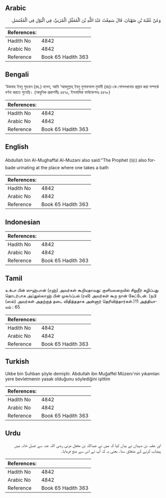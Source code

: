 ## Arabic


<div dir="rtl" lang="ar" style={{fontSize:'larger',backgroundColor:'#f8f9fa',padding:20}}>
وَعَنْ عُقْبَةَ بْنِ صُهْبَانَ، قَالَ سَمِعْتُ عَبْدَ اللَّهِ بْنَ الْمُغَفَّلِ الْمُزَنِيِّ، فِي الْبَوْلِ فِي الْمُغْتَسَلِ‏.‏
</div>
<div style={{backgroundColor:'#f8f9fa',padding:20, marginBottom: 10}}><table> <thead> <tr> <th>References:</th> <th></th> </tr> </thead> <tbody><tr><td>Hadith No</td><td>4842</td></tr><tr><td>Arabic No</td><td>4842</td></tr><tr><td>Reference</td><td>Book 65 Hadith 363</td></tr></tbody></table></div>

## Bengali


<div dir="ltr" lang="bn" style={{fontSize:'larger',backgroundColor:'#f8f9fa',padding:20}}>
‘উকবাহ ইবনু সুহবান (রহ.) বলেন, আমি ‘আবদুল্লাহ্ ইবনু মুগাফফাল মুযানী (রাঃ)-কে গোসলখানায় প্রস্রাব করা সম্পর্কে বর্ণনা করতে শুনেছি। (আধুনিক প্রকাশনীঃ ৪৪৭৫, ইসলামিক ফাউন্ডেশনঃ ৪৪৭৮)
</div>
<div style={{backgroundColor:'#f8f9fa',padding:20, marginBottom: 10}}><table> <thead> <tr> <th>References:</th> <th></th> </tr> </thead> <tbody><tr><td>Hadith No</td><td>4842</td></tr><tr><td>Arabic No</td><td>4842</td></tr><tr><td>Reference</td><td>Book 65 Hadith 363</td></tr></tbody></table></div>

## English


<div dir="ltr" lang="en" style={{fontSize:'larger',backgroundColor:'#f8f9fa',padding:20}}>
Abdullah bin Al-Mughaffal Al-Muzani also said:"The Prophet (ﷺ) also forbade urinating at the place where one takes a bath
</div>
<div style={{backgroundColor:'#f8f9fa',padding:20, marginBottom: 10}}><table> <thead> <tr> <th>References:</th> <th></th> </tr> </thead> <tbody><tr><td>Hadith No</td><td>4842</td></tr><tr><td>Arabic No</td><td>4842</td></tr><tr><td>Reference</td><td>Book 65 Hadith 363</td></tr></tbody></table></div>

## Indonesian


<div dir="ltr" lang="id" style={{fontSize:'larger',backgroundColor:'#f8f9fa',padding:20}}>

</div>
<div style={{backgroundColor:'#f8f9fa',padding:20, marginBottom: 10}}><table> <thead> <tr> <th>References:</th> <th></th> </tr> </thead> <tbody><tr><td>Hadith No</td><td>4842</td></tr><tr><td>Arabic No</td><td>4842</td></tr><tr><td>Reference</td><td>Book 65 Hadith 363</td></tr></tbody></table></div>

## Tamil


<div dir="ltr" lang="ta" style={{fontSize:'larger',backgroundColor:'#f8f9fa',padding:20}}>
உக்பா பின் ஸுஹ்பான் (ரஹ்) அவர்கள் கூறியதாவது: குளியலறையில் சிறுநீர் கழிப்பது தொடர்பாக அப்துல்லாஹ் பின் முகஃப்பல் (ரலி) அவர்கள் கூற நான் கேட்டேன். (நபி (ஸல்) அவர்கள் அதற்குத் தடை விதித்ததாக அன்னார் தெரிவித்தார்கள்.)11 அத்தியாயம் : 65
</div>
<div style={{backgroundColor:'#f8f9fa',padding:20, marginBottom: 10}}><table> <thead> <tr> <th>References:</th> <th></th> </tr> </thead> <tbody><tr><td>Hadith No</td><td>4842</td></tr><tr><td>Arabic No</td><td>4842</td></tr><tr><td>Reference</td><td>Book 65 Hadith 363</td></tr></tbody></table></div>

## Turkish


<div dir="ltr" lang="tr" style={{fontSize:'larger',backgroundColor:'#f8f9fa',padding:20}}>
Ukbe bin Suhban şöyle demiştir. Abdullah ibn Muğaffel Müzenı'nin yıkamlan yere bevletmenin yasak olduğunu söylediğini işittim
</div>
<div style={{backgroundColor:'#f8f9fa',padding:20, marginBottom: 10}}><table> <thead> <tr> <th>References:</th> <th></th> </tr> </thead> <tbody><tr><td>Hadith No</td><td>4842</td></tr><tr><td>Arabic No</td><td>4842</td></tr><tr><td>Reference</td><td>Book 65 Hadith 363</td></tr></tbody></table></div>

## Urdu


<div dir="rtl" lang="ur" style={{fontSize:'larger',backgroundColor:'#f8f9fa',padding:20}}>
اور عقبہ بن صہبان نے بیان کیا کہ میں نے عبداللہ بن مغفل مزنی رضی اللہ عنہ سے غسل خانہ میں پیشاب کرنے کے متعلق سنا۔ یعنی یہ کہ آپ نے اس سے منع فرمایا۔
</div>
<div style={{backgroundColor:'#f8f9fa',padding:20, marginBottom: 10}}><table> <thead> <tr> <th>References:</th> <th></th> </tr> </thead> <tbody><tr><td>Hadith No</td><td>4842</td></tr><tr><td>Arabic No</td><td>4842</td></tr><tr><td>Reference</td><td>Book 65 Hadith 363</td></tr></tbody></table></div>